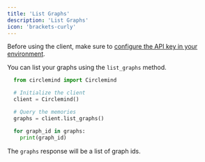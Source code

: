 ```yaml
---
title: 'List Graphs'
description: 'List Graphs'
icon: 'brackets-curly'
---
```


Before using the client, make sure to [configure the API key in your environment](/essentials/getting-started#getting-started).

You can list your graphs using the `list_graphs` method.

```python
  from circlemind import Circlemind

  # Initialize the client
  client = Circlemind()

  # Query the memories
  graphs = client.list_graphs()

  for graph_id in graphs:
    print(graph_id)
```

The `graphs` response will be a list of graph ids.